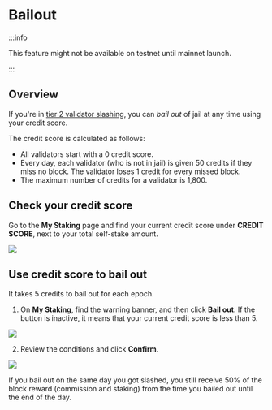 
# Bailout

:::info

This feature might not be available on testnet until mainnet launch.

:::

## Overview

If you're in [tier 2 validator slashing](slashing#unavailability-validator), you can _bail out_ of jail at any time using your credit score.

The credit score is calculated as follows:
* All validators start with a 0 credit score.
* Every day, each validator (who is not in jail) is given 50 credits if they miss no block. The validator loses 1 credit for every missed block. 
* The maximum number of credits for a validator is 1,800.

## Check your credit score

Go to the **My Staking** page and find your current credit score under **CREDIT SCORE**, next to your total self-stake amount.

<img src={creditScore} width={1280} />

## Use credit score to bail out

It takes 5 credits to bail out for each epoch.

1. On **My Staking**, find the warning banner, and then click **Bail out**. If the button is inactive, it means that your current credit score is less than 5.

<img src={bailoutStepOne} width={1224} />

2. Review the conditions and click **Confirm**.

<img src={bailoutStepTwo} width={416} />

If you bail out on the same day you got slashed, you still receive 50% of the block reward (commission and staking) from the time you bailed out until the end of the day.